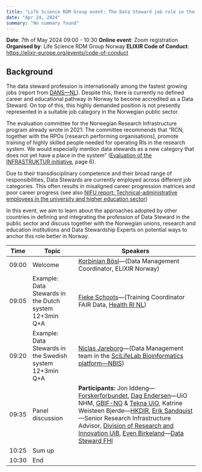 ```yaml
---
title: "Life Science RDM Group event: The Data Steward job role in the Norwegian public sector"
date: "Apr 24, 2024"
summary: "No summary found"
---
```


**Date**: 7th of May 2024 09:00 - 10:30
**Online event**: Zoom registration
**Organised by**: Life Science RDM Group Norway
**ELIXIR Code of Conduct**: https://elixir-europe.org/events/code-of-conduct

## Background

The data steward profession is internationally among the fastest growing
jobs (report from [DANS—NL](https://dans.knaw.nl/en/news/data-steward-the-fastest-growing-job/)).
Despite this, there is currently no defined career and educational pathway
in Norway to become accredited as a Data Steward. On top of this,
this highly demanded position is not presently represented in a suitable
job category in the Norwegian public sector.

The evaluation committee for the Norwegian
Research Infrastructure program already wrote in 2021: The committee
recommends that “RCN, together with the RPOs [research performing organisations],
promote training of highly skilled people needed for operating RIs
in the research system. We would especially mention data stewards
as a new category that does not yet have a place in the system”
([Evaluation of the INFRASTRUKTUR initiative](https://www.forskningsradet.no/siteassets/publikasjoner/2021/infrastruktur-evalueringsrapport.pdf), page 6).

Due to their transdisciplinary competence and their broad range of responsibilities,
Data Stewards are currently employed across different job categories.
This often results in misaligned career progression matrices and poor
career progress (see also [NIFU report: Technical-administrative employees
in the university and higher education sector](https://hdl.handle.net/11250/3119788))

In this event, we aim to learn about the approaches adopted by other countries
in defining and integrating the profession of Data Steward in the public
sector and discuss together with the Norwegian unions, research and education
institutions and Data Stewardship Experts on potential ways to anchor this
role better in Norway.

| Time  | Topic                                                        | Speakers                                                                                                                                                                                                                                                                                                                                                                                                                                                                                                                                                                                                                                                                                                              |
|-------|--------------------------------------------------------------|-----------------------------------------------------------------------------------------------------------------------------------------------------------------------------------------------------------------------------------------------------------------------------------------------------------------------------------------------------------------------------------------------------------------------------------------------------------------------------------------------------------------------------------------------------------------------------------------------------------------------------------------------------------------------------------------------------------------------|
| 09:00 | Welcome                                                      | [Korbinian Bösl](https://www.uib.no/en/persons/Korbinian.Michael.B%C3%B6sl)—(Data Management Coordinator, ELIXIR Norway)                                                                                                                                                                                                                                                                                                                                                                                                                                                                                                                                                                                              |
| 09:05 | Example: Data Stewards in the Dutch system<br/>12+3min Q+A   | [Fieke Schoots](https://www.health-ri.nl/en/about/health-ri-team)—(Training Coordinator FAIR Data, [Health RI NL](https://www.health-ri.nl/))                                                                                                                                                                                                                                                                                                                                                                                                                                                                                                                                                                         |
| 09:20 | Example: Data Stewards in the Swedish system<br/>12+3min Q+A | [Niclas Jareborg](https://www.scilifelab.se/researchers/niclas-jareborg/)—(Data Management team in the [SciLifeLab Bioinformatics platform—NBIS](https://nbis.se/))                                                                                                                                                                                                                                                                                                                                                                                                                                                                                                                                                   |
| 09:35 | Panel discussion                                             | **Participants:** Jon Iddeng—[Forskerforbundet](https://www.forskerforbundet.no/en), [Dag Endersen](https://www.nhm.uio.no/english/research/projects/biodata/people/dag-endresen.html)—UiO NHM, [GBIF-NO](https://www.gbif.no/) & [Tekna UiO](https://foreninger.uio.no/tekna/), Katrine Weisteen Bjerde—[HKDIR](https://hkdir.no/en), [Erik Sandquist](https://www.uib.no/en/persons/Erik.Sandquist)—Senior Research Infrastructure Advisor, [Division of Research and Innovation UiB](https://www.uib.no/en/fia), [Even Birkeland](https://www.fhi.no/om/organisasjon/genetikk-og-bioinformatikk/even-birkeland/)—[Data Steward FHI](https://www.fhi.no/en/ab/departments-and-centres/genetics-and-bioinformatics/) |
| 10:25 | Sum up                                                       |                                                                                                                                                                                                                                                                                                                                                                                                                                                                                                                                                                                                                                                                                                                       |
| 10:30 | End                                                          |                                                                                                                                                                                                                                                                                                                                                                                                                                                                                                                                                                                                                                                                                                                       |
